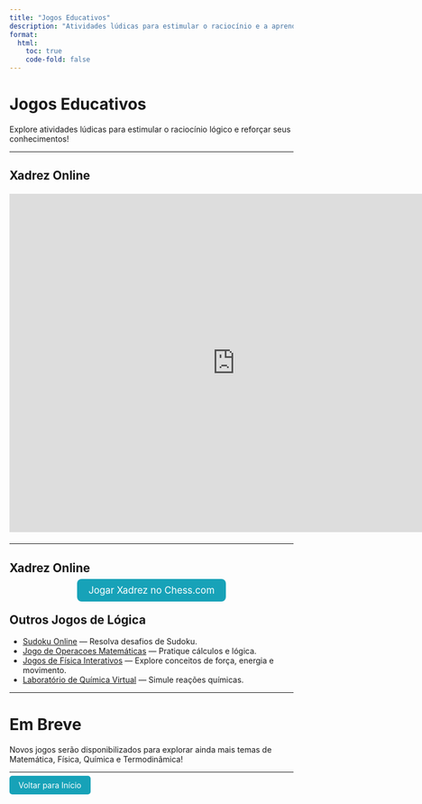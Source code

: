 ```yaml
---
title: "Jogos Educativos"
description: "Atividades lúdicas para estimular o raciocínio e a aprendizagem."
format:
  html:
    toc: true
    code-fold: false
---
```


# Jogos Educativos

Explore atividades lúdicas para estimular o raciocínio lógico e reforçar seus conhecimentos!

---

## Xadrez Online

<div style="text-align: center; margin: 20px 0;">
  <iframe src="https://lichess.org/embed" width="800" height="600" frameborder="0"></iframe>
</div>


---

## Xadrez Online

<p style="text-align: center;">
  <a href="https://www.chess.com/play/online" target="_blank" style="padding: 10px 20px; background-color: #17a2b8; color: white; border-radius: 8px; text-decoration: none; font-size: 1.2em;">
    Jogar Xadrez no Chess.com
  </a>
</p>


## Outros Jogos de Lógica

- [Sudoku Online](https://sudoku.com/) — Resolva desafios de Sudoku.
- [Jogo de Operacoes Matemáticas](https://www.coolmathgames.com/) — Pratique cálculos e lógica.
- [Jogos de Física Interativos](https://www.physicsgames.net/) — Explore conceitos de força, energia e movimento.
- [Laboratório de Química Virtual](https://phet.colorado.edu/pt/simulations/category/chemistry) — Simule reações químicas.

---

# Em Breve

Novos jogos serão disponibilizados para explorar ainda mais temas de Matemática, Física, Química e Termodinâmica!

---

<p><a href="index.html" style="padding: 8px 16px; background-color: #17a2b8; color: white; border-radius: 5px; text-decoration: none;">Voltar para Início</a></p>
